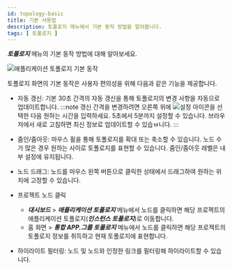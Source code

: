 ```yaml
---
id: topology-basic
title: 기본 사용법
description: 토폴로지 메뉴에서 기본 동작 방법을 알아봅니다.
tags: [ 토폴로지 ]
---
```


***토폴로지*** 메뉴의 기본 동작 방법에 대해 알아보세요.

![애플리케이션 토폴로지 기본 동작](/img/topology-control.png)

토폴로지 화면의 기본 동작은 사용자 편의성을 위해 다음과 같은 기능을 제공합니다.

* 자동 갱신: 기본 30초 간격의 자동 갱신을 통해 토폴로지의 변경 사항을 자동으로 업데이트합니다. 
  :::note
  갱신 간격을 변경하려면 오른쪽 위에 ![설정 아이콘](/img/ico-setting.svg)을 선택한 다음 원하는 시간을 입력하세요. 5초에서 5분까지 설정할 수 있습니다. 브라우저에서 새로 고침하면 최신 정보로 업데이트할 수 있습ㅂ니다.
  :::

* 줌인/줌아웃: 마우스 휠을 통해 토폴로지를 확대 또는 축소할 수 있습니다. 노드 수가 많은 경우 원하는 사이로 토폴로지를 표현할 수 있습니다. 줌인/줌아웃 레벨은 내부 설정에 유지됩니다.

* 노드 드래그: 노드를 마우스 왼쪽 버튼으로 클릭한 상태에서 드래그하여 원하는 위치에 고정할 수 있습니다.

* 프로젝트 노드 클릭
  * ***대시보드*** > ***애플리케이션 토폴로지*** 메뉴에서 노드를 클릭하면 해당 프로젝트의 애플리케이션 토폴로지(***인스턴스 토폴로지***)로 이동합니다.
  * 홈 화면 > ***통합 APP.그룹 토폴로지*** 메뉴에서 노드를 클릭하면 해당 프로젝트의 토폴로지 정보를 취득하고 현재 토폴로지에 표현합니다.

* 하이라이트 필터링: 노드 및 노드와 인정한 링크를 필터링해 하이라이트할 수 있습니다.